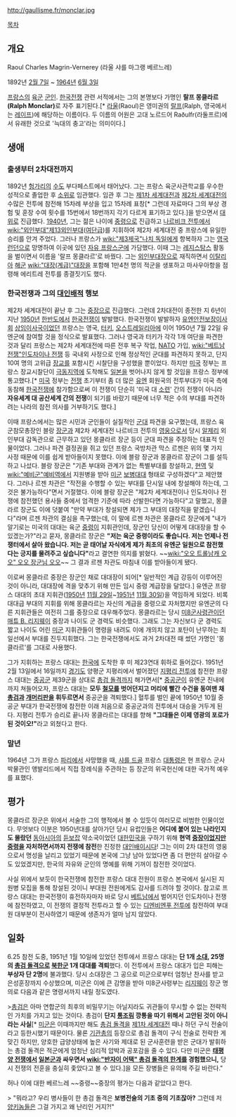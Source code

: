 http://gaullisme.fr/monclar.jpg

[[목차]]
== 개요 ==
Raoul Charles Magrin-Vernerey (라울 샤를 마그랭 베르느레)

1892년 [[2월 7일]] ~ [[1964년]] [[6월 3일]]

[[프랑스]]의 [[육군]] [[군인]]. [[한국전쟁]] 관련 서적에서는 그의 본명보다 가명인 '''랄프 몽클라르(Ralph Monclar)'''로 자주 표기된다.[* [[라울]](Raoul)은 영미권의 [[랄프]](Ralph, 영국에서는 [[레이프]])에 해당하는 이름이다. 두 이름의 어원은 고대 노르드어 Raðulfr(라둘프르)에서 유래한 것으로 '늑대의 충고'라는 의미이다.] 

== 생애 ==
=== 출생부터 2차대전까지 ===
1892년 [[헝가리]]의 [[수도]] 부다페스트에서 태어났다. 그는 프랑스 육군사관학교를 우수한 성적으로 졸업한 후 [[소위]]로 임관했다. 임관 후 그는 [[제1차 세계대전]]과 [[제2차 세계대전]]의 수많은 전투에 참전해 15차례 부상을 입고 15차례 표창[* 그런데 자료마다 그의 부상 경험 및 훈장 수여 횟수를 15번에서 18번까지 각기 다르게 표기하고 있다.]을 받으면서 [[대위]]로 진급했다. [[1940년]], 그는 젊은 나이에 [[중령]]으로 진급하고 [[나르비크 전투]]에서 [[wiki:"외인부대"제13외인부대]]([[여단]]급)를 지휘하여 제2차 세계대전 중 프랑스에 유일한 승리를 안겨 주었다. 그러나 프랑스가 [[wiki:"제3제국"나치 독일]]에게 항복하자 그는 [[영국]] [[런던]]으로 망명하여 이곳에 있던 [[자유 프랑스]]군에 가담했다. 이때 그는 [[레지스탕스]] 활동을 벌이면서 이름을 '랄프 몽클라르'로 바꿨다. 그는 [[외인부대]]장으로 재직하면서 [[이탈리아]] [[해군]] [[wiki:"대장(계급)"대장]]을 포함해 1만4천 명의 적군을 생포하고 마사우아항을 점령해 에리트레 전투를 종결짓기도 했다.

=== 한국전쟁과 그의 [[대인배]]적 행보 ===
제2차 세계대전이 끝난 후 그는 [[중장]]으로 진급했다. 그런데 2차대전이 종전한 지 6년이 지난 [[1950년]] [[한반도]]에서 [[한국전쟁]]이 발발했다. 한국전쟁이 발발하자 [[유엔안전보장이사회]] [[상임이사국]]이었던 프랑스는 영국, [[터키]], [[오스트레일리아]]에 이어 1950년 7월 22일 유엔군에 참여할 것을 정식으로 발표했다. 그러나 영국과 터키가 각각 1개 여단을 파견한 것과 달리 프랑스는 제2차 세계대전에 따른 전후 복구 작업, [[NATO]] 가입, [[wiki:"베트남 전쟁"인도차이나 전쟁]] 등 국내외 사정으로 인해 정상적인 군대를 파견하지 못하고, 단지 10여 명의 고위급 [[장교]]를 포함시킨 시찰단을 구성했을 뿐이었다.
하지만 [[미국]] 정부는 프랑스 장교시찰단이 [[극동]]지역에 도착해도 [[일본]]을 벗어나지 않게 할 것임을 프랑스 정부에 통고했다.[* [[미국]] 정부는 [[전쟁]] 초기부터 좀 더 많은 [[유엔]] 회원국의 전투부대가 미국 측에 동참해 [[한국전쟁]]에 참가함으로써 이 전쟁이 단순히 '미국 대 [[소련]]' 간의 전쟁이 아니라 '''자유세계 대 공산세계 간의 전쟁'''이 되기를 바랐기 때문에 너무 적은 수의 부대를 파견하려는 나라의 참전 의사를 거부하기도 했다.]

이때 프랑스에서는 많은 시민과 군인들이 실질적인 [[군대]] 파견을 요구했는데, 프랑스 육군참모총장인 블랑 [[장군]]과 제2차 세계대전 나르비크 전투의 [[영웅]]으로서 당시 [[알제리]] 외인부대 감독관으로 근무하고 있던 몽클라르 장군 등이 군대 파견을 주장하는 대표적 인물이었다. 
그러나 파견 결정권을 쥐고 있던 프랑스 국방차관 막스 르젠은 위의 몇 가지 사정 때문에 이를 쉽게 받아들이지 못했다. 이에 블랑 장군과 몽클라르 장군이 그를 설득하고 나섰다. 블랑 장군은 "기존 부대와 관계가 없는 특별부대를 창설하고, [[현역]] 및 [[wiki:"예비군"예비역]]에서 지원병을 받아 [[미군]] [[보병]][[대대]] 형태로 구성하겠다"고 제안했다. 그러나 르젠 차관은 "작전을 수행할 수 있는 부대를 단시일 내에 창설해야 하는데, 그것은 불가능하다"면서 거절했다. 이에 블랑 장군은 "제2차 세계대전이나 인도차이나 전쟁에 참전했던 용사들 중에서 엄격한 기준에 따라 선발한다면 가능하다"고 말했고, 몽클라르 장군도 이에 덧붙여 "만약 부대가 창설되면 제가 그 부대의 대장직을 맡겠습니다"라며 르젠 차관의 결심을 촉구했는데, 이 말에 르젠 차관은 몽클라르 장군에게 "내가 알기로는 미국의 대대는 육군 [[중령]]이 지휘관인데, 장군인 당신이 어떻게 대대장을 할 수 있겠는가?"라고 묻자, 몽클라르 장군은 '''"저는 육군 중령이라도 좋습니다. 저는 언제나 전쟁터에서 살아 왔습니다. 저는 곧 태어날 자식에게 제가 최초의 유엔군 일원으로 참전했다는 긍지를 물려주고 싶습니다"'''라고 결연한 의지를 밝혔다. ~~[[wiki:"오오 트롤남캐 오오" 오오 장군님 오오]]~~ 그 결과 르젠 차관도 마침내 이를 받아들이게 됐다.

이로써 몽클라르 중장은 장군인 채로 대대장이 되어[* 일반적인 계급 강등이 이루어진 것이 아니라, 대대장에 격을 맞추기 위해 만든 임시 중령 계급장을 달았다.] 유엔군 프랑스 대대의 초대 지휘관([[1950년]] [[11월 29일]]~[[1951년]] [[11월 30일]])을 역임하게 되었다. 비록 대대급 부대의 지휘를 위해 몽클라르는 자신의 계급을 중령으로 자처했지만 유엔군의 다른 지휘관들은 여전히 그를 중장으로 대우해주었다. 몽클라르는 당시 [[미8군]]사령관이던 [[매튜 B. 리지웨이]] 중장과 나이도 군 경력도 비슷했다. 그래도 그는 자신보다 군 경력도 짧고 나이도 어린 [[미군]] 지휘관들이 명령을 내려도 이에 개의치 않고 포탄이 난무하는 최일선에서 부대를 진두지휘했다. 그는 한국전쟁에서도 과거 2차대전 때 썼던 가명인 '몽클라르'를 그대로 사용했다.

그가 지휘하는 프랑스 대대는 [[한국]]에 도착한 후 미 제23연대 휘하로 들어갔다. 1951년 2월 13일에서 16일까지 [[경기도]] 양평군 지평리에서 벌어졌던 [[지평리 전투]]에 참전한 프랑스 대대는 [[중공군]] 제39군을 상대로 [[총검 돌격]]까지 해가면서[* [[중공군]]이 유엔군 진내에까지 쳐들어오자, 프랑스 대대는 '''모두 [[철모]]를 벗어던지고 머리에 빨간 수건을 동여맨 채 [[총검]]과 [[개머리판]]을 휘두르면서''' 중공군을 격퇴했다.] 혈투를 벌인 끝에 1950년 10월 중공군 부대가 한국전쟁에 참전한 이래 처음으로 중공군과의 전투에서 대승을 거두게 된다. 지평리 전투가 승리로 끝나자 몽클라르는 대대를 향해 '''"그대들은 이제 영광의 포로가 된 것이오!"'''라고 외쳤다고 한다.

=== 말년 ===
1964년 그가 프랑스 [[파리]]에서 사망했을 때, [[샤를 드골]] 프랑스 [[대통령]]은 현 프랑스 군사박물관인 앵발리드에서 직접 장례식을 주관하는 등 장군의 위국헌신에 대한 국가적 예우를 표했다.

== 평가 ==
몽클라르 장군은 위에서 서술한 그의 행적에서 볼 수 있듯이 여러모로 비범한 인물이었다. 무엇보다 이분은 1950년대를 살아가던 당시 유럽인들은 '''어디에 붙어 있는 나라인지도 몰랐던''' [[동아시아]]의 [[듣보잡]] 약소국이었던 [[대한민국]]을 구하기 위해 '''현역 [[중장]]이었지만 [[중령]]을 자처하면서까지 전쟁에 참전'''한 진정한 [[대인배]]이시다! 그는 이미 2차 대전의 영웅으로서 명성을 날리고 있었기 때문에 본국에 그냥 남아 있었다면 좀 더 편안히 살아갈 수도 있었겠지만, 한국의 자유와 군인의 명예를 위해 기꺼이 참전한 것이었다.

사실 위에서 보듯이 한국전쟁에 참전한 프랑스 대대 전원이 프랑스 본국에서 실시된 지원병 모집을 통해 창설된 것이니 부대원 전원에게도 감사를 드려야 할 것이다. 참고로 프랑스 대대는 한국전쟁이 휴전하자마자 바로 당시 [[베트남]]에서 벌어지던 인도차이나 전쟁에 참전하였고, 이 전쟁의 결정적 전투라고 할 수 있는 [[디엔비엔푸 전투]]에 참전하여 부대원 대부분이 전사하였기 때문에 생존자가 얼마 남지 않았다.

== 일화 ==
6.25 참전 도중, 1951년 1월 10일에 있었던 전투에서 프랑스 대대는 '''단 1개 [[소대]], 25명의 [[총검 돌격]]으로 [[북한군]] 1개 대대를 격퇴'''했다. 이 전투에서 프랑스 대대가 입은 피해는 '''부상자 단 2명'''에 불과했다. 당시 소대장은 그 공으로 미군으로부터 엄청난 찬사를 받고 은성훈장까지 수상했으며, 미군은 이에 큰 감명을 받아 미8군사령부는 [[매튜 B. 리지웨이|리지웨이]] 장군 명의로 다음과 같은 명령서까지 내릴 정도였다.

>[[총검]]은 아마 연합군의 최후의 비밀무기는 아닐지라도 귀관들이 무시할 수 없는 전략적인 가치를 가지고 있는 것이다. 총검이 '''단지 [[통조림]] 깡통을 따기 위해서 고안된 것이 아니라는 사실'''[* [[미군]]은 이때까지만 해도 [[총검 돌격]]을 [[제1차 세계대전]] 때나 하던 구식 전술이라고 등한시했기 때문이다. 물론 [[기관총]]의 등장으로 총검 돌격이 구식 전술로 전락한 게 맞긴 하지만, 양호한 급양상태에 높은 사기와 제대로 된 군사훈련을 받은 군대가 발휘하는 총검 돌격은 적군에게 엄청난 심리적 압박과 공포감을 줄 수 있다. 다만 미군은 '''[[태평양 전쟁]]에서 [[일본군]]과 싸우면서 [[wiki:"반자이 어택" 총검 돌격의 한계]]를 경험했으니,''' 당시 전쟁의 전훈을 충실히 좇았다고 볼 수 있다.]을 모든 장병들은 유의해 주길 바란다." 

허나 이에 대한 베르느레 ~~중령~~중장의 평가는 다음과 같았다고 한다.

> "뭐라고? 우리 병사들이 한 총검 돌격은 '''보병전술의 기초 중의 기초잖아?''' 그런데 저 [[양키]]놈들은 그걸 가지고 왜 난리인 거지?!"
